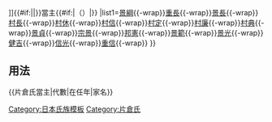 {{Navbox
|name=片倉氏當主
|title=[[FILE:Kuyo (inverted).svg|20px|九曜紋]][[片倉氏|{{#if:{{{3|}}}|{{{3|}}}|白石片倉氏}}]]{{#if:{{{1|}}}|{{{1|}}}|}}當主{{#if:{{{2|}}}|（{{{2|}}}）|}}
|list1=[[片倉景綱|景綱]]{{-wrap}}[[片倉重長|重長]]{{-wrap}}[[片倉景長|景長]]{{-wrap}}[[片倉村長|村長]]{{-wrap}}[[片倉村休|村休]]{{-wrap}}[[伊達村茂|村信]]{{-wrap}}[[片倉村定|村定]]{{-wrap}}[[片倉村廉|村廉]]{{-wrap}}[[片倉村典|村典]]{{-wrap}}[[片倉景貞|景貞]]{{-wrap}}[[片倉宗景|宗景]]{{-wrap}}[[片倉邦憲|邦憲]]{{-wrap}}[[片倉景範|景範]]{{-wrap}}[[片倉景光|景光]]{{-wrap}}[[片倉健吉|健吉]]{{-wrap}}[[片倉信光|信光]]{{-wrap}}[[片倉重信|重信]]{{-wrap}}
}}<noinclude>
== 用法 ==
<nowiki>{{片倉氏當主|代數|在任年|家名}}</nowiki>
[[Category:日本氏族模板]]
[[Category:片倉氏]]
</noinclude>